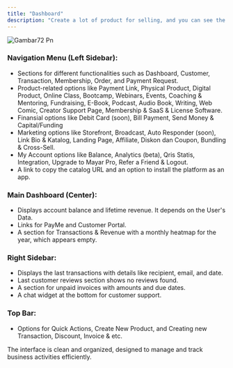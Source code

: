 ```yaml
---
title: "Dashboard"
description: "Create a lot of product for selling, and you can see the Revenue by Grapichal in Dashboard Mayar"
---
```


![Gambar72 Pn](/images/gambar72.png)

### Navigation Menu (Left Sidebar):

- Sections for different functionalities such as Dashboard, Customer, Transaction, Membership, Order, and Payment Request.
- Product-related options like Payment Link, Physical Product, Digital Product, Online Class, Bootcamp, Webinars, Events, Coaching & Mentoring, Fundraising, E-Book, Podcast, Audio Book, Writing, Web Comic, Creator Support Page, Membership & SaaS & License Software.
- Finansial options like Debit Card (soon), Bill Payment, Send Money & Capital/Funding
- Marketing options like Storefront, Broadcast, Auto Responder (soon), Link Bio & Katalog, Landing Page, Affiliate, Diskon dan Coupon, Bundling & Cross-Sell.
- My Account options like Balance, Analytics (beta), Qris Statis, Integration, Upgrade to Mayar Pro, Refer a Friend & Logout.
- A link to copy the catalog URL and an option to install the platform as an app.

### Main Dashboard (Center):

- Displays account balance and lifetime revenue. It depends on the User's Data.
- Links for PayMe and Customer Portal.
- A section for Transactions & Revenue with a monthly heatmap for the year, which appears empty.

### Right Sidebar:

- Displays the last transactions with details like recipient, email, and date.
- Last customer reviews section shows no reviews found.
- A section for unpaid invoices with amounts and due dates.
- A chat widget at the bottom for customer support.

### Top Bar:

- Options for Quick Actions, Create New Product, and Creating new Transaction, Discount, Invoice & etc.

The interface is clean and organized, designed to manage and track business activities efficiently.